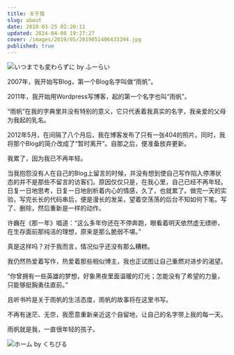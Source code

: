 ```yaml
---
title: 关于我
slug: about
date: 2010-03-25 02:20:11
updated: 2024-04-08 19:27:27
cover: /images/2019/05/2019051406433394.jpg
published: true
---
```

![いつまでも変わらずに by ふーらい](/images/2019/05/2019051406433394.jpg)

<NeteasePlayer id={22705492} />

2007年，我开始写Blog，第一个Blog名字叫做“雨帆”。

2011年，我开始用Wordpress写博客，起的第一个名字也叫“雨帆”。

“雨帆”在我的字典里并没有特别的意义，它只代表着我真实的名字，我亲爱的父母为我起的乳名。

2012年5月，在间隔了八个月后，我在博客发布了只有一张404的照片。同时，我将那个Blog的简介改成了“暂时离开”。自那之后，便准备放弃更新。

我累了，因为我已不再年轻。

当我抱怨没有人在自己的Blog上留言的时候，并没有想到使自己写作陷入停滞状态的并不是那些不留言的访客们。原因仅仅只是，在我心里，自己已经不再年轻。日复一日地思考，日复一日地剖析着内心的情感，久了，也就累了。做完一天的实验，写完长长的代码串后，便是漫长的发呆，望着空荡荡的后台不知如何下笔。写了、删除，然后重新是一样的动作。

许巍在《那一年》唱道：“这么多年你还在不停奔跑，眼看着明天依然虚无缥缈，在生存面前那纯洁的理想，原来是那么脆弱不堪。”

真是这样吗？对于我而言，情况似乎还没有那么糟糕。

我仍然热爱着写作，热爱着那些相似博主，我也正试图让自己重燃对进步的渴望。

“你曾拥有一些英雄的梦想，好象黑夜里面温暖的灯光；怎能没有了希望的力量，只能够挺胸勇往直前。”

且听书吟是关于雨帆的生活态度，雨帆的故事将在这里书写。

不再有迷茫、无奈，我愿意重新亲近这个自留地，让自己的名字带上我的每一天。

雨帆就是我，一直很年轻的孩子。

![ホーム by くちびる](/images/2019/05/2019051406483929.jpg)
